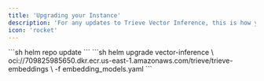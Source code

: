 ```yaml
---
title: 'Upgrading your Instance'
description: 'For any updates to Trieve Vector Inference, this is how you should upgrade:'
icon: 'rocket'
---
```


<Steps>
  <Step title="Update your helm repo dependencies">
    ```sh
      helm repo update
    ```
  </Step>

  <Step title="Upgrade the Trieve Vector Inference Helm chart">
    ```sh
    helm upgrade vector-inference \
      oci://709825985650.dkr.ecr.us-east-1.amazonaws.com/trieve/trieve-embeddings \
      -f embedding_models.yaml
    ```
  </Step>
</Steps>
